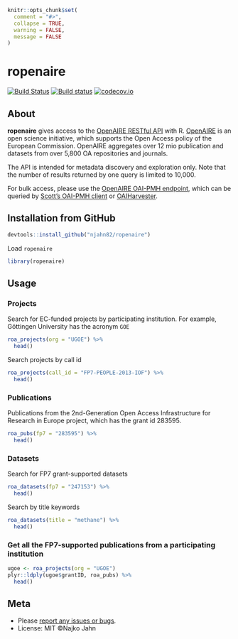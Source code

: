 ```r
knitr::opts_chunk$set(
  comment = "#>",
  collapse = TRUE,
  warning = FALSE,
  message = FALSE
)
```

# ropenaire

[![Build Status](https://travis-ci.org/njahn82/ropenaire.svg?branch=master)](https://travis-ci.org/njahn82/ropenaire)
[![Build status](https://ci.appveyor.com/api/projects/status/github/njahn82/ropenaire?branch=master)](https://ci.appveyor.com/project/njahn82/ropenaire)
[![codecov.io](http://codecov.io/github/njahn82/ropenaire/coverage.svg?branch=master)](http://codecov.io/github/njahn82/ropenaire?branch=master)

## About

**ropenaire** gives access to the [OpenAIRE RESTful API](http://api.openaire.eu/) with R. [OpenAIRE](https://www.openaire.eu/) is an open science initiative, which supports the Open Access policy of the European Commission. OpenAIRE aggregates over 12 mio publication and datasets from over 5,800 OA repositories and journals.

The API is intended for metadata discovery and exploration only. Note that the number of results returned by one query is limited to 10,000.

For bulk access, please use the [OpenAIRE OAI-PMH endpoint](http://api.openaire.eu/#cha_oai_pmh), which can be queried by [Scott's OAI-PMH client](https://github.com/sckott/oai) or [OAIHarvester](https://cran.r-project.org/web/packages/OAIHarvester/index.html).

## Installation from GitHub

```r
devtools::install_github("njahn82/ropenaire")
```

Load `ropenaire`

```r
library(ropenaire)
```

## Usage 

### Projects

Search for EC-funded projects by participating institution. For example, Göttingen University has the acronym `GOE`

```r
roa_projects(org = "UGOE") %>%
  head()
```

Search projects by call id

```r
roa_projects(call_id = "FP7-PEOPLE-2013-IOF") %>%
  head()
```


### Publications

Publications from the 2nd-Generation Open Access Infrastructure for Research in Europe project, which has the grant id 283595.

```r
roa_pubs(fp7 = "283595") %>%
  head() 
```

### Datasets

Search for FP7 grant-supported datasets

```r
roa_datasets(fp7 = "247153") %>%
  head()
```

Search by title keywords

```r
roa_datasets(title = "methane") %>%
  head()

```

### Get all the FP7-supported publications from a participating institution 

```r
ugoe <- roa_projects(org = "UGOE")
plyr::ldply(ugoe$grantID, roa_pubs) %>%
  head()
```

## Meta

* Please [report any issues or bugs](https://github.com/njahn82/ropenaire/issues).
* License: MIT ©Najko Jahn


